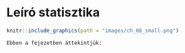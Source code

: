 # Leíró statisztika {#leiro-statisztika}



```r
knitr::include_graphics(path = "images/ch_08_small.png")
```


```block2
Ebben a fejezetben áttekintjük:
  
```


